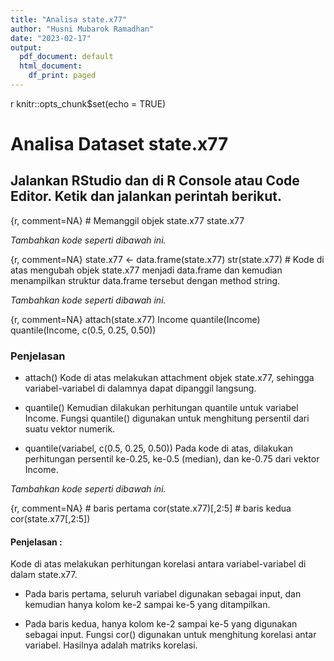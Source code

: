 ```yaml
---
title: "Analisa state.x77"
author: "Husni Mubarok Ramadhan"
date: "2023-02-17"
output:
  pdf_document: default
  html_document:
    df_print: paged
---
```


{r setup, include=FALSE}
knitr::opts_chunk$set(echo = TRUE)


# Analisa Dataset state.x77

## Jalankan RStudio dan di R Console atau Code Editor. Ketik dan jalankan perintah berikut.

{r, comment=NA}
# Memanggil objek state.x77
state.x77



*Tambahkan kode seperti dibawah ini.*

{r, comment=NA}
state.x77 <- data.frame(state.x77)
str(state.x77) 
# Kode di atas mengubah objek state.x77 menjadi data.frame dan kemudian menampilkan struktur data.frame tersebut dengan method string.


*Tambahkan kode seperti dibawah ini.*

{r, comment=NA}
attach(state.x77)
Income
quantile(Income)
quantile(Income, c(0.5, 0.25, 0.50))


### Penjelasan
- attach()\newline
Kode di atas melakukan attachment objek state.x77, sehingga variabel-variabel di dalamnya dapat dipanggil langsung. 

- quantile()\newline
Kemudian dilakukan perhitungan quantile untuk variabel Income. Fungsi quantile() digunakan untuk menghitung persentil dari suatu vektor numerik. 

- quantile(variabel, c(0.5, 0.25, 0.50))\newline
Pada kode di atas, dilakukan perhitungan persentil ke-0.25, ke-0.5 (median), dan ke-0.75 dari vektor Income.

*Tambahkan kode seperti dibawah ini.*


{r, comment=NA}
# baris pertama
cor(state.x77)[,2:5]
# baris kedua
cor(state.x77[,2:5])


#### Penjelasan :
Kode di atas melakukan perhitungan korelasi antara variabel-variabel di dalam state.x77. 

- Pada baris pertama, seluruh variabel digunakan sebagai input, dan kemudian hanya kolom ke-2 sampai ke-5 yang ditampilkan. 

- Pada baris kedua, hanya kolom ke-2 sampai ke-5 yang digunakan sebagai input. Fungsi cor() digunakan untuk menghitung korelasi antar variabel. Hasilnya adalah matriks korelasi.